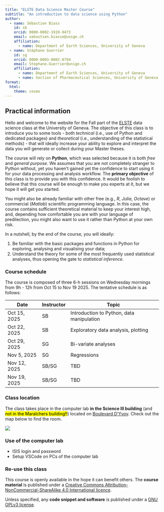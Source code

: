 ```yaml
---
title: "ELSTE Data Science Master Course"
subtitle: "An introduction to data science using Python"
author:
  - name: Sébastien Biass
    id: sb
    orcid: 0000-0002-1919-9473
    email: sebastien.biasse@unige.ch
    affiliation: 
      - name: Department of Earth Sciences, University of Geneva
  - name: Stéphane Guerrier
    id: sg
    orcid: 0000-0003-0002-8794
    email: Stephane.Guerrier@unige.ch
    affiliation: 
      - name: Department of Earth Sciences, University of Geneva
      - name: Section of Pharmaceutical Sciences, University of Geneva
format:
  html:
    theme: cosmo
---
```



## Practical information

Hello and welcome to the website for the Fall part of the [ELSTE](https://www.unil.ch/geoleman/en/home.html) data science class at the University of Geneva. The objective of this class is to introduce you to some tools - both *technical* (i.e., use of Python and dedicated packages) and *theoretical* (i.e., understanding of the statistical methods) - that will ideally increase your ability to explore and interpret the data you will generate or collect during your Master theses. 

The course will rely on **Python**, which was selected because it is both *free* and *general purpose*. We assumes that you are not completely stranger to Python without, yet you haven't gained yet the confidence to start using it for your data processing and analysis workflow. The **primary objective** of this class is to [provide you with this confidence]{.bg}. It would be foolish to believe that this course will be enough to make you experts at it, but we hope it will get you started.

You might also be already familiar with other free (e.g., *R*, *Julia*, *Octave*) or commercial (*Matlab*) scientific programming language. In this case, the course contains sufficient theoretical material to keep your interest high, and, depending how comfortable you are with your language of predilection, you might also want to use it rather than Python at your own risk.

In a nutshell, by the end of the course, you will ideally:

1. Be familiar with the basic packages and functions in Python for exploring, analysing and visualising your data;
2. Understand the theory for some of the most frequently used statistical analyses, thus opening the gate to *statistical inference*.



### Course schedule

The course is composed of three 6-h sessions on Wednesday mornings from 9h - 12h from Oct 15 to Nov 19 2025. The tentative schedule is as follows:

| Date         | Instructor         | Topic                        |
|--------------|--------------------|------------------------------|
| Oct 15, 2025 | SB    | Introduction to Python, data manipulation |
| Oct 22, 2025 | SB  | Exploratory data analysis, plotting  |
| Oct 29, 2025 | SG    | Bi-variate analyses  |
| Nov 5, 2025  | SG  | Regressions       |
| Nov 12, 2025 | SB/SG    | TBD     |
| Nov 19, 2025 | SB/SG  | TBD            |


### Class location

The class takes place in the computer lab **in the Science III building** (and [not in the Maraîchers building!!]{.mark}) located on [Boulevard D'Yvoy](https://maps.app.goo.gl/ctb66ggJ3bQYLj8t7). Check out the map below to find the room.

![](img/access_map_science3.png){.lightbox}


### Use of the computer lab

- ISIS login and password
- Setup VSCode on PCs of the computer lab

### Re-use this class

This course is openly available in the hope it can benefit others. The **course material** is published under a [Creative Commons Attribution-NonCommercial-ShareAlike 4.0 International licence](https://creativecommons.org/licenses/by-nc-sa/4.0/legalcode.en). 

Unless specified, any **code snippet and software** is published under a [GNU GPLv3 license](https://www.gnu.org/licenses/gpl.html).